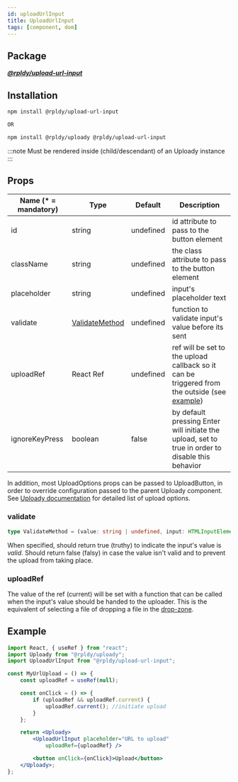 ```yaml
---
id: uploadUrlInput
title: UploadUrlInput
tags: [component, dom]
---
```


## Package

**_[@rpldy/upload-url-input](../../packages/rpldy-upload-url-input)_**

## Installation

```bash npm2yarn
npm install @rpldy/upload-url-input

OR

npm install @rpldy/uploady @rpldy/upload-url-input
```

:::note
Must be rendered inside (child/descendant) of an Uploady instance
:::

## Props

| Name (* = mandatory) | Type          | Default       | Description
| --------------       | ------------- | ------------- | -------------
| id             | string   | undefined | id attribute to pass to the button element
| className      | string   | undefined | the class attribute to pass to the button element
| placeholder    | string    | undefined | input's placeholder text
| validate       | [ValidateMethod](#validate) | undefined | function to validate input's value before its sent
| uploadRef     | React Ref   | undefined | ref will be set to the upload callback so it can be triggered from the outside (see [example](#example))
| ignoreKeyPress   | boolean | false | by default pressing Enter will initiate the upload, set to true in order to disable this behavior

In addition, most UploadOptions props can be passed to UploadButton, in order to override configuration passed to the parent Uploady component.
See [Uploady documentation](../api/providers/uploady#props) for detailed list of upload options.

### validate

```typescript
type ValidateMethod = (value: string | undefined, input: HTMLInputElement | undefined) => boolean;
```

When specified, should return true (truthy) to indicate the input's value is _valid_.
Should return false (falsy) in case the value isn't valid and to prevent the upload from taking place.


### uploadRef

The value of the ref (current) will be set with a function that can be called when the input's value should be handed to the uploader.
This is the equivalent of selecting a file of dropping a file in the [drop-zone](uploadDropZone).

## Example

```jsx
import React, { useRef } from "react";
import Uploady from "@rpldy/uploady";
import UploadUrlInput from "@rpldy/upload-url-input";

const MyUrlUpload = () => {
    const uploadRef = useRef(null);

    const onClick = () => {
        if (uploadRef && uploadRef.current) {
            uploadRef.current(); //initiate upload
        }
    };

    return <Uploady>
        <UploadUrlInput placeholder="URL to upload"
            uploadRef={uploadRef} />

        <button onClick={onClick}>Upload</button>
    </Uploady>;
};
```
